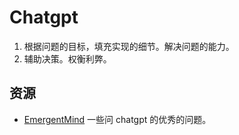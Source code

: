 # Chatgpt
1. 根据问题的目标，填充实现的细节。解决问题的能力。
2. 辅助决策。权衡利弊。

## 资源
* [EmergentMind](https://www.emergentmind.com/best) 一些问 chatgpt 的优秀的问题。